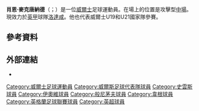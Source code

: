 {{noteTA
|G1=Football
|G2=EPL
}}
{{Infobox football biography
| name                = Shaun MacDonald
| image               = AUT vs. WAL 2016-10-06 (166).jpg
| image_size          =
| caption             = MacDonald with [[Wales_national_football_team|Wales]], 2016
| fullname            = Shaun Benjamin MacDonald<ref>{{cite news |url=http://www.football-league.co.uk/documents/pages-from-fl-professional-retain-list-free-transfers-2014-15-2.pdf-...549-2491536.pdf |title=The Football League Limited: Club list of registered players as at 16th May 2015 |publisher=The Football League |page=2 |date=2015-05-16 |accessdate=2015-06-16 |dead-url=yes |archiveurl=https://web.archive.org/web/20150616201258/http://www.football-league.co.uk/documents/pages-from-fl-professional-retain-list-free-transfers-2014-15-2.pdf-...549-2491536.pdf |archivedate=2015-06-16 }}</ref>
| birth_date          = {{birth date and age|1988|06|17|df=y}}
| birth_place         = [[威爾斯|威爾斯]][[斯旺西|斯旺西]]
| height              = {{height|ft=6|in=1}}
| position            = [[中場|中場]]
| currentclub         = [[罗瑟勒姆足球俱乐部|洛達咸]]
| clubnumber          = 4
| youthyears1 = | youthclubs1 = Swansea City
| years1 = 2005–2011 | clubs1 = [[斯旺西城足球俱乐部|史雲斯]]       | caps1 = 24 | goals1 = 0
| years2 = 2009      | clubs2 = → [[约维尔足球俱乐部|伊奧維]] (loan)  | caps2 = 4  | goals2 = 2
| years3 = 2009      | clubs3 = → [[约维尔足球俱乐部|伊奧維]] (loan)  | caps3 = 12 | goals3 = 2
| years4 = 2010      | clubs4 = → [[约维尔足球俱乐部|伊奧維]] (loan)  | caps4 = 19 | goals4 = 1
| years5 = 2010–2011 | clubs5 = → [[约维尔足球俱乐部|伊奧維]] (loan)  | caps5 = 15 | goals5 = 0
| years6 = 2011      | clubs6 = → [[约维尔足球俱乐部|伊奧維]] (loan)  | caps6 = 11 | goals6 = 4
| years7 = 2011–2016 | clubs7 = [[伯恩茅斯足球俱乐部|般尼茅夫]]         | caps7 = 84 | goals7 = 1
| years8 = 2016–2019 | clubs8 = [[威根竞技足球俱乐部|韋根]]     | caps8 = 39 | goals8 = 1
| years9 = 2019–     | clubs9 = [[罗瑟勒姆足球俱乐部|洛達咸]] | caps9 = 9  | goals9 = 0
| club-update         = 08:43, 7 October 2019 (UTC)
| nationalyears1 = 2005–2006 | nationalteam1 = 威爾斯U19 | nationalcaps1 = 5  | nationalgoals1 = 1
| nationalyears2 = 2006–2010 | nationalteam2 = [[威爾斯21歲以下足球代表隊|威爾斯U21]] | nationalcaps2 = 25 | nationalgoals2 = 2
| nationalyears3 = 2010–      | nationalteam3 = [[威爾斯足球代表隊|威爾斯]]              | nationalcaps3 = 4 | nationalgoals3 = 0
| nationalteam-update = 08:28, 18 September 2019 (UTC)
}}

'''肖恩·麥克唐納德'''（{{lang-en|Shaun MacDonald}}；{{bd|1988年|6月17日}}）是一位[[威爾士|威爾士]]足球運動員。在場上的位置是攻擊型[[中場|中場]]。現效力於[[英格蘭足球甲級聯賽|英甲]]球隊[[罗瑟勒姆足球俱乐部|洛達咸]]。他也代表威爾士U19和U21國家隊參賽。

==參考資料==
{{Reflist}}

==外部連結==
*{{soccerbase|id=41494}}

{{DEFAULTSORT:Macdonald, Shaun}}
[[Category:威爾士足球運動員|Category:威爾士足球運動員]]
[[Category:威爾斯足球代表隊球員|Category:威爾斯足球代表隊球員]]
[[Category:史雲斯球員|Category:史雲斯球員]]
[[Category:伊奧維球員|Category:伊奧維球員]]
[[Category:般尼茅夫球員|Category:般尼茅夫球員]]
[[Category:韋根球員|Category:韋根球員]]
[[Category:英格蘭足球聯賽球員|Category:英格蘭足球聯賽球員]]
[[Category:英超球員|Category:英超球員]]
